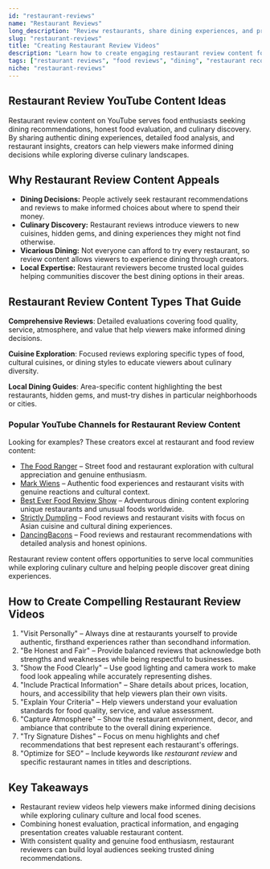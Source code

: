 ```yaml
---
id: "restaurant-reviews"
name: "Restaurant Reviews"
long_description: "Review restaurants, share dining experiences, and provide food establishment recommendations that help viewers discover great dining options."
slug: "restaurant-reviews"
title: "Creating Restaurant Review Videos"
description: "Learn how to create engaging restaurant review content for YouTube—covering dining experiences, food evaluation, and restaurant recommendations."
tags: ["restaurant reviews", "food reviews", "dining", "restaurant recommendations", "food critic", "dining experiences", "restaurant guide"]
niche: "restaurant-reviews"
---
```


## Restaurant Review YouTube Content Ideas

Restaurant review content on YouTube serves food enthusiasts seeking dining recommendations, honest food evaluation, and culinary discovery. By sharing authentic dining experiences, detailed food analysis, and restaurant insights, creators can help viewers make informed dining decisions while exploring diverse culinary landscapes.

## Why Restaurant Review Content Appeals

- **Dining Decisions:** People actively seek restaurant recommendations and reviews to make informed choices about where to spend their money.
- **Culinary Discovery:** Restaurant reviews introduce viewers to new cuisines, hidden gems, and dining experiences they might not find otherwise.
- **Vicarious Dining:** Not everyone can afford to try every restaurant, so review content allows viewers to experience dining through creators.
- **Local Expertise:** Restaurant reviewers become trusted local guides helping communities discover the best dining options in their areas.

## Restaurant Review Content Types That Guide

**Comprehensive Reviews**: Detailed evaluations covering food quality, service, atmosphere, and value that help viewers make informed dining decisions.

**Cuisine Exploration**: Focused reviews exploring specific types of food, cultural cuisines, or dining styles to educate viewers about culinary diversity.

**Local Dining Guides**: Area-specific content highlighting the best restaurants, hidden gems, and must-try dishes in particular neighborhoods or cities.

### Popular YouTube Channels for Restaurant Review Content

Looking for examples? These creators excel at restaurant and food review content:
- [The Food Ranger](https://www.youtube.com/@TheFoodRanger) – Street food and restaurant exploration with cultural appreciation and genuine enthusiasm.
- [Mark Wiens](https://www.youtube.com/@MarkWiens) – Authentic food experiences and restaurant visits with genuine reactions and cultural context.
- [Best Ever Food Review Show](https://www.youtube.com/@BestEverFoodReviewShow) – Adventurous dining content exploring unique restaurants and unusual foods worldwide.
- [Strictly Dumpling](https://www.youtube.com/@StrictlyDumpling) – Food reviews and restaurant visits with focus on Asian cuisine and cultural dining experiences.
- [DancingBacons](https://www.youtube.com/@DancingBacons) – Food reviews and restaurant recommendations with detailed analysis and honest opinions.

Restaurant review content offers opportunities to serve local communities while exploring culinary culture and helping people discover great dining experiences.

## How to Create Compelling Restaurant Review Videos

1. "Visit Personally" – Always dine at restaurants yourself to provide authentic, firsthand experiences rather than secondhand information.
2. "Be Honest and Fair" – Provide balanced reviews that acknowledge both strengths and weaknesses while being respectful to businesses.
3. "Show the Food Clearly" – Use good lighting and camera work to make food look appealing while accurately representing dishes.
4. "Include Practical Information" – Share details about prices, location, hours, and accessibility that help viewers plan their own visits.
5. "Explain Your Criteria" – Help viewers understand your evaluation standards for food quality, service, and value assessment.
6. "Capture Atmosphere" – Show the restaurant environment, decor, and ambiance that contribute to the overall dining experience.
7. "Try Signature Dishes" – Focus on menu highlights and chef recommendations that best represent each restaurant's offerings.
8. "Optimize for SEO" – Include keywords like *restaurant review* and specific restaurant names in titles and descriptions.

## Key Takeaways

- Restaurant review videos help viewers make informed dining decisions while exploring culinary culture and local food scenes.
- Combining honest evaluation, practical information, and engaging presentation creates valuable restaurant content.
- With consistent quality and genuine food enthusiasm, restaurant reviewers can build loyal audiences seeking trusted dining recommendations.